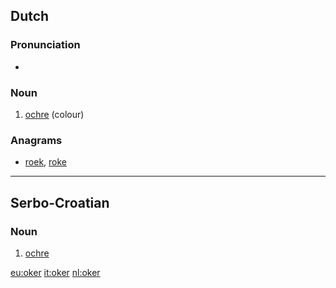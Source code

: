 ==Dutch==

===Pronunciation===
* {{audio|nl-oker.ogg|oker}}

===Noun===
{{head|nl|noun|g=n}}

# [[ochre]] (colour)

===Anagrams===
* [[roek#Dutch|roek]], [[roke#Dutch|roke]]

----

==Serbo-Croatian==

===Noun===
{{sh-noun|r|g=m|окер}}

# [[ochre]]

[[eu:oker]]
[[it:oker]]
[[nl:oker]]